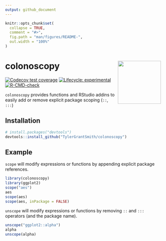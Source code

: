 ```yaml
---
output: github_document
---
```


<!-- README.md is generated from README.Rmd. Please edit that file -->

```r
knitr::opts_chunk$set(
  collapse = TRUE,
  comment = "#>",
  fig.path = "man/figures/README-",
  out.width = "100%"
)
```

# colonoscopy <img src='man/figures/logo.png' align="right" height="139" />

<!-- badges: start -->
[![Codecov test coverage](https://codecov.io/gh/TylerGrantSmith/colonoscopy/branch/master/graph/badge.svg)](https://codecov.io/gh/TylerGrantSmith/colonoscopy?branch=master)
[![Lifecycle: experimental](https://img.shields.io/badge/lifecycle-experimental-orange.svg)](https://www.tidyverse.org/lifecycle/#experimental)
[![R-CMD-check](https://github.com/TylerGrantSmith/colonoscopy/workflows/R-CMD-check/badge.svg)](https://github.com/TylerGrantSmith/colonoscopy/actions)
<!-- badges: end -->

`colonoscopy` provides functions and RStudio addins to easily add or remove explicit package scoping (`::`, `:::`)

## Installation

``` r
# install.packages("devtools")
devtools::install_github("TylerGrantSmith/colonoscopy")
```
## Example

`scope` will modify expressions or functions by appending explicit package references.
```r
library(colonoscopy)
library(ggplot2)
scope("aes")
aes
scope(aes)
scope(aes, inPackage = FALSE)
```
`unscope` will modify expressions or functions by removing `::` and `:::` operators (and the package name).

```r
unscope("ggplot2::alpha")
alpha
unscope(alpha)
```
